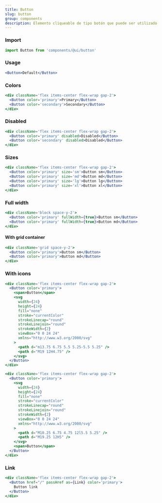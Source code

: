 ```yaml
---
title: Button
slug: button
group: components
description: Elemento cliqueable de tipo botón que puede ser utilizado en formularios o en cualquier parte de la página que necesite un botón estándar y simple de aplicar.
---
```


### Import

```js
import Button from 'components/@ui/button'
```

### Usage

```jsx
<Button>Default</Button>
```

### Colors

```jsx
<div className='flex items-center flex-wrap gap-2'>
  <Button color='primary'>Primary</Button>
  <Button color='secondary'>Secondary</Button>
</div>
```

### Disabled

```jsx
<div className='flex items-center flex-wrap gap-2'>
  <Button color='primary' disabled>Disabled</Button>
  <Button color='secondary' disabled>Disabled</Button>
</div>
```

### Sizes

```jsx
<div className='flex items-center flex-wrap gap-2'>
  <Button color='primary' size='sm'>Button sm</Button>
  <Button color='primary' size='md'>Button md</Button>
  <Button color='primary' size='lg'>Button lg</Button>
  <Button color='primary' size='xl'>Button xl</Button>
</div>
```

### Full width

```jsx
<div className='block space-y-2'>
  <Button color='primary' fullWidth={true}>Button sm</Button>
  <Button color='primary' fullWidth={true}>Button md</Button>
</div>
```

#### With grid container

```jsx
<div className='grid space-y-2'>
  <Button color='primary'>Button sm</Button>
  <Button color='primary'>Button md</Button>
</div>
```

### With icons

```jsx
<div className='flex items-center flex-wrap gap-2'>
  <Button color='primary'>
    <span>Button</span>
    <svg 
      width={24} 
      height={24} 
      fill="none" 
      stroke="currentColor" 
      strokeLinecap="round" 
      strokeLinejoin="round" 
      strokeWidth={2} 
      viewBox="0 0 24 24" 
      xmlns="http://www.w3.org/2000/svg"
    >
      <path d="m13.75 6.75 5.5 5.25-5.5 5.25" />
      <path d="M19 12H4.75" />
    </svg>
  </Button>
</div>
```

```jsx
<div className='flex items-center flex-wrap gap-2'>
  <Button color='primary'>
    <svg 
      width={24} 
      height={24} 
      fill="none" 
      stroke="currentColor" 
      strokeLinecap="round" 
      strokeLinejoin="round" 
      strokeWidth={2} 
      viewBox="0 0 24 24" 
      xmlns="http://www.w3.org/2000/svg"
    >
      <path d="M10.25 6.75 4.75 12l5.5 5.25" />
      <path d="M19.25 12H5" />
    </svg>
    <span>Button</span>
  </Button>
</div>
```

### Link

```jsx
<div className='flex items-center flex-wrap gap-2'>
  <Button href="/" passHref as={Link} color='primary'>
    Button link
  </Button>
</div>
```

